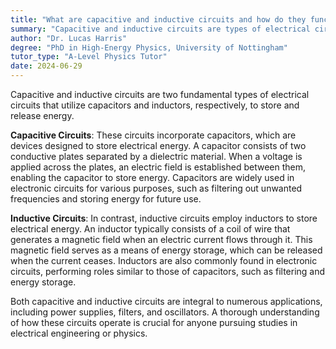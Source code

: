 ```yaml
---
title: "What are capacitive and inductive circuits and how do they function?"
summary: "Capacitive and inductive circuits are types of electrical circuits that use capacitors and inductors, respectively, to store and release energy."
author: "Dr. Lucas Harris"
degree: "PhD in High-Energy Physics, University of Nottingham"
tutor_type: "A-Level Physics Tutor"
date: 2024-06-29
---
```


Capacitive and inductive circuits are two fundamental types of electrical circuits that utilize capacitors and inductors, respectively, to store and release energy.

**Capacitive Circuits**: These circuits incorporate capacitors, which are devices designed to store electrical energy. A capacitor consists of two conductive plates separated by a dielectric material. When a voltage is applied across the plates, an electric field is established between them, enabling the capacitor to store energy. Capacitors are widely used in electronic circuits for various purposes, such as filtering out unwanted frequencies and storing energy for future use.

**Inductive Circuits**: In contrast, inductive circuits employ inductors to store electrical energy. An inductor typically consists of a coil of wire that generates a magnetic field when an electric current flows through it. This magnetic field serves as a means of energy storage, which can be released when the current ceases. Inductors are also commonly found in electronic circuits, performing roles similar to those of capacitors, such as filtering and energy storage.

Both capacitive and inductive circuits are integral to numerous applications, including power supplies, filters, and oscillators. A thorough understanding of how these circuits operate is crucial for anyone pursuing studies in electrical engineering or physics.
    